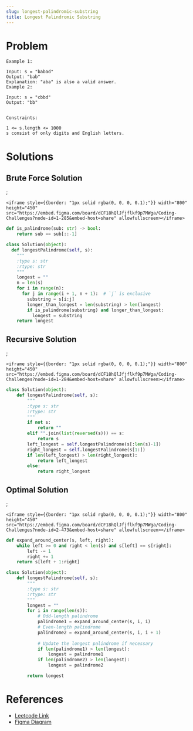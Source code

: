 ```yaml
---
slug: longest-palindromic-substring
title: Longest Palindromic Substring
---
```


# Problem
```
Example 1:

Input: s = "babad"
Output: "bab"
Explanation: "aba" is also a valid answer.
Example 2:

Input: s = "cbbd"
Output: "bb"
 

Constraints:

1 <= s.length <= 1000
s consist of only digits and English letters.
```

# Solutions


## Brute Force Solution

<BruteForceSvg preserveAspectRatio="xMidYMid meet" width="100%" height="100%" className="bruteForce" />;

```
<iframe style={{border: "1px solid rgba(0, 0, 0, 0.1);"}} width="800" height="450" src="https://embed.figma.com/board/dCF18hQlJfjflkf9p7MWga/Coding-Challenges?node-id=1-285&embed-host=share" allowfullscreen></iframe>
```

```py title="brute_force.py"
def is_palindrome(sub: str) -> bool:
    return sub == sub[::-1]

class Solution(object):
  def longestPalindrome(self, s):
    """
    :type s: str
    :rtype: str
    """
    longest = ""
    n = len(s)
    for i in range(n):
      for j in range(i + 1, n + 1):  # `j` is exclusive
        substring = s[i:j]
        longer_than_longest = len(substring) > len(longest)
        if is_palindrome(substring) and longer_than_longest:
          longest = substring
    return longest
```

## Recursive Solution

<RecursiveSvg preserveAspectRatio="xMidYMid meet" width="100%" height="100%" className="recursive" />;

```
<iframe style={{border: "1px solid rgba(0, 0, 0, 0.1);"}} width="800" height="450" src="https://embed.figma.com/board/dCF18hQlJfjflkf9p7MWga/Coding-Challenges?node-id=1-284&embed-host=share" allowfullscreen></iframe>
```

```py title="recursive.py"
class Solution(object):
    def longestPalindrome(self, s):
        """
        :type s: str
        :rtype: str
        """
        if not s:
            return ""
        elif "".join(list(reversed(s))) == s:
            return s
        left_longest = self.longestPalindrome(s[:len(s)-1])
        right_longest = self.longestPalindrome(s[1:])
        if len(left_longest) > len(right_longest):
            return left_longest
        else:
            return right_longest
```


## Optimal Solution

<ExpandAroundCenterSvg preserveAspectRatio="xMidYMid meet" width="100%" height="100%" className="expandAroundCenter" />;

```
<iframe style={{border: "1px solid rgba(0, 0, 0, 0.1);"}} width="800" height="450" src="https://embed.figma.com/board/dCF18hQlJfjflkf9p7MWga/Coding-Challenges?node-id=2-473&embed-host=share" allowfullscreen></iframe>
```

```py title="optimal.py"
def expand_around_center(s, left, right):
    while left >= 0 and right < len(s) and s[left] == s[right]:
        left -= 1
        right += 1
    return s[left + 1:right]

class Solution(object):
    def longestPalindrome(self, s):
        """
        :type s: str
        :rtype: str
        """
        longest = ""
        for i in range(len(s)):
            # Odd-length palindrome
            palindrome1 = expand_around_center(s, i, i)
            # Even-length palindrome
            palindrome2 = expand_around_center(s, i, i + 1)
            
            # Update the longest palindrome if necessary
            if len(palindrome1) > len(longest):
                longest = palindrome1
            if len(palindrome2) > len(longest):
                longest = palindrome2

        return longest
```

# References
* [Leetcode Link](https://leetcode.com/problems/longest-palindromic-substring/description/?envType=problem-list-v2&envId=dynamic-programming)
* [Figma Diagram](https://www.figma.com/board/dCF18hQlJfjflkf9p7MWga/Coding-Challenges?node-id=1-2&t=JNVkmhU4Nf1fWKFu-4)
